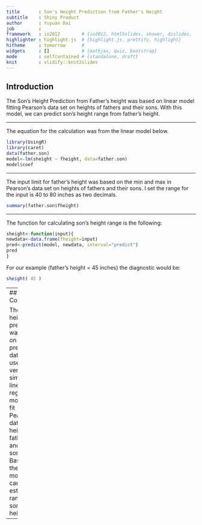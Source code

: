 ```yaml
---
title       : Son's Height Prediction from Father's Height
subtitle    : Shiny Product
author      : Yuyuan Dai
job         : 
framework   : io2012        # {io2012, html5slides, shower, dzslides, ...}
highlighter : highlight.js  # {highlight.js, prettify, highlight}
hitheme     : tomorrow      # 
widgets     : []            # {mathjax, quiz, bootstrap}
mode        : selfcontained # {standalone, draft}
knit        : slidify::knit2slides
---
```

## Introduction

The Son's Height Prediction from Father's height was based on linear model fitting Pearson's data set on heights of fathers and their sons. With this model, we can predict son's height range from father's height. 


---

The equation for the calculation was from the linear model below.
```r
library(UsingR)
library(caret)
data(father.son)
model<-lm(sheight ~ fheight, data=father.son)
model$coef
```

---

The input limit for father's height was based on the min and max in Pearson's data set on heights of fathers and their sons. I set the range for the input is 40 to 80 inches as two decimals. 

```r
summary(father.son$fheight)
```

---

The function for calculating son's height range is the following:

```r
sheight<-function(input){
newdata<-data.frame(fheight=input)
pred<-predict(model, newdata, interval="predict")
pred
}
```

For our example (father's height = 45 inches) the diagnostic would be:

```r
sheight( 45 )
```

---
## Conclusion

The son's height prediction was based on the previous dataset. I used a very simple linear regression model to fit Pearson's data set on heights of fathers and their sons. Based on the linear model, we can get an estimated range of son's height.
---
